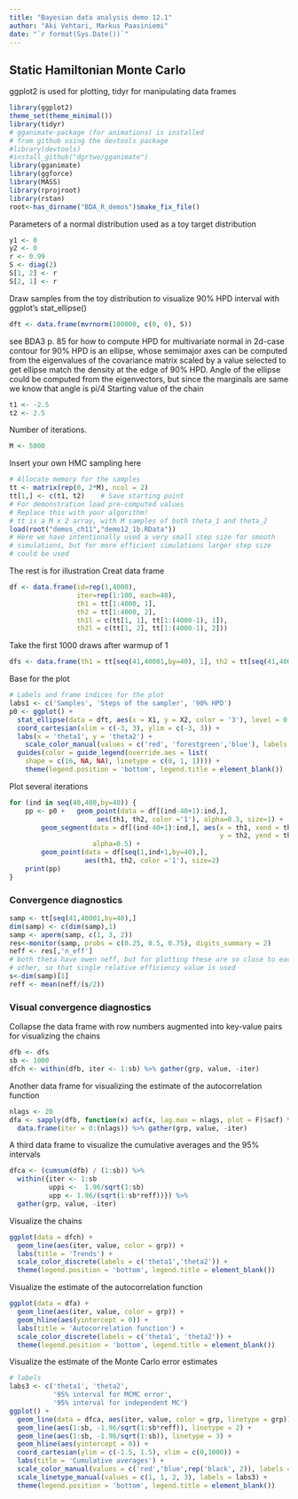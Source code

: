 ```yaml
---
title: "Bayesian data analysis demo 12.1"
author: "Aki Vehtari, Markus Paasiniemi"
date: "`r format(Sys.Date())`"
---
```

## Static Hamiltonian Monte Carlo

ggplot2 is used for plotting, tidyr for manipulating data frames

```r
library(ggplot2)
theme_set(theme_minimal())
library(tidyr)
# gganimate-package (for animations) is installed
# from github using the devtools package
#library(devtools)
#install_github("dgrtwo/gganimate")
library(gganimate)
library(ggforce)
library(MASS)
library(rprojroot)
library(rstan)
root<-has_dirname("BDA_R_demos")$make_fix_file()
```

Parameters of a normal distribution used as a toy target distribution

```r
y1 <- 0
y2 <- 0
r <- 0.99
S <- diag(2)
S[1, 2] <- r
S[2, 1] <- r
```

Draw samples from the toy distribution to visualize 90% HPD
interval with ggplot's stat_ellipse()

```r
dft <- data.frame(mvrnorm(100000, c(0, 0), S))
```

see BDA3 p. 85 for how to compute HPD for multivariate normal
in 2d-case contour for 90% HPD is an ellipse, whose semimajor
axes can be computed from the eigenvalues of the covariance
matrix scaled by a value selected to get ellipse match the
density at the edge of 90% HPD. Angle of the ellipse could be
computed from the eigenvectors, but since the marginals are same
we know that angle is pi/4
Starting value of the chain

```r
t1 <- -2.5
t2 <- 2.5
```

Number of iterations.

```r
M <- 5000
```

Insert your own HMC sampling here

```r
# Allocate memory for the samples
tt <- matrix(rep(0, 2*M), ncol = 2)
tt[1,] <- c(t1, t2)    # Save starting point
# For demonstration load pre-computed values
# Replace this with your algorithm!
# tt is a M x 2 array, with M samples of both theta_1 and theta_2
load(root("demos_ch11","demo12_1b.RData"))
# Here we have intentionally used a very small step size for smooth
# simulations, but for more efficient simulations larger step size
# could be used
```

The rest is for illustration
Creat data frame

```r
df <- data.frame(id=rep(1,4000),
                 iter=rep(1:100, each=40), 
                 th1 = tt[1:4000, 1],
                 th2 = tt[1:4000, 2],
                 th1l = c(tt[1, 1], tt[1:(4000-1), 1]),
                 th2l = c(tt[1, 2], tt[1:(4000-1), 2]))
```

Take the first 1000 draws after warmup of 1

```r
dfs <- data.frame(th1 = tt[seq(41,40001,by=40), 1], th2 = tt[seq(41,40001,by=40), 2])
```

Base for the plot

```r
# Labels and frame indices for the plot
labs1 <- c('Samples', 'Steps of the sampler', '90% HPD')
p0 <- ggplot() +
  stat_ellipse(data = dft, aes(x = X1, y = X2, color = '3'), level = 0.9) +
  coord_cartesian(xlim = c(-3, 3), ylim = c(-3, 3)) +
  labs(x = 'theta1', y = 'theta2') +
    scale_color_manual(values = c('red', 'forestgreen','blue'), labels = labs1) +
  guides(color = guide_legend(override.aes = list(
    shape = c(16, NA, NA), linetype = c(0, 1, 1)))) +
    theme(legend.position = 'bottom', legend.title = element_blank())
```

Plot several iterations

```r
for (ind in seq(40,400,by=40)) {
    pp <- p0 +   geom_point(data = df[(ind-40+1):ind,], 
                      aes(th1, th2, color ='1'), alpha=0.3, size=1) +
        geom_segment(data = df[(ind-40+1):ind,], aes(x = th1, xend = th1l, color = '2',
                                                     y = th2, yend = th2l),
                     alpha=0.5) +
        geom_point(data = df[seq(1,ind+1,by=40),], 
                   aes(th1, th2, color ='1'), size=2)
    print(pp)
}
```

### Convergence diagnostics

```r
samp <- tt[seq(41,40001,by=40),]
dim(samp) <- c(dim(samp),1)
samp <- aperm(samp, c(1, 3, 2))
res<-monitor(samp, probs = c(0.25, 0.5, 0.75), digits_summary = 2)
neff <- res[,'n_eff']
# both theta have owen neff, but for plotting these are so close to each
# other, so that single relative efficiency value is used
s<-dim(samp)[1]
reff <- mean(neff/(s/2))
```

### Visual convergence diagnostics
Collapse the data frame with row numbers augmented
into key-value pairs for visualizing the chains

```r
dfb <- dfs
sb <- 1000
dfch <- within(dfb, iter <- 1:sb) %>% gather(grp, value, -iter)
```

Another data frame for visualizing the estimate of
the autocorrelation function

```r
nlags <- 20
dfa <- sapply(dfb, function(x) acf(x, lag.max = nlags, plot = F)$acf) %>%
  data.frame(iter = 0:(nlags)) %>% gather(grp, value, -iter)
```

A third data frame to visualize the cumulative averages
and the 95% intervals

```r
dfca <- (cumsum(dfb) / (1:sb)) %>%
  within({iter <- 1:sb
          uppi <-  1.96/sqrt(1:sb)
          upp <- 1.96/(sqrt(1:sb*reff))}) %>%
  gather(grp, value, -iter)
```

Visualize the chains

```r
ggplot(data = dfch) +
  geom_line(aes(iter, value, color = grp)) +
  labs(title = 'Trends') +
  scale_color_discrete(labels = c('theta1','theta2')) +
  theme(legend.position = 'bottom', legend.title = element_blank())
```

Visualize the estimate of the autocorrelation function

```r
ggplot(data = dfa) +
  geom_line(aes(iter, value, color = grp)) +
  geom_hline(aes(yintercept = 0)) +
  labs(title = 'Autocorrelation function') +
  scale_color_discrete(labels = c('theta1', 'theta2')) +
  theme(legend.position = 'bottom', legend.title = element_blank())
```

Visualize the estimate of the Monte Carlo error estimates

```r
# labels
labs3 <- c('theta1', 'theta2',
           '95% interval for MCMC error',
           '95% interval for independent MC')
ggplot() +
  geom_line(data = dfca, aes(iter, value, color = grp, linetype = grp)) +
  geom_line(aes(1:sb, -1.96/sqrt(1:sb*reff)), linetype = 2) +
  geom_line(aes(1:sb, -1.96/sqrt(1:sb)), linetype = 3) +
  geom_hline(aes(yintercept = 0)) +
  coord_cartesian(ylim = c(-1.5, 1.5), xlim = c(0,1000)) +
  labs(title = 'Cumulative averages') +
  scale_color_manual(values = c('red','blue',rep('black', 2)), labels = labs3) +
  scale_linetype_manual(values = c(1, 1, 2, 3), labels = labs3) +
  theme(legend.position = 'bottom', legend.title = element_blank())
```

